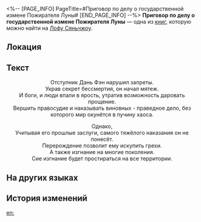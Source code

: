 <%-- [PAGE_INFO]
PageTitle=#Приговор по делу о государственной измене Пожирателя Луны#
[END_PAGE_INFO] --%>
{{Дополнить}}
{{Книга Инфобокс
|id           = 225
|Название     = 
|Изображение  = Иконка рукописи с Лофу Сяньчжоу 3.png
|Мир          = Лофу Сяньчжоу
|Томов        = 1
|Автор        = <!--нужно добавить-->
|Описание     = Приговор в адрес главного фигуранта по делу о мятеже Пожирателя Луны, оказавший огромное влияние на ход истории Сяньчжоу.
|Том1         = {{tx}}
|Источник1    = {{tx|Отсутствует источник}}
|Персонажи    = 
|Фракции      = 
}}
'''Приговор по делу о государственной измене Пожирателя Луны''' — одна из [[Книги|книг]], которую можно найти на [[Лофу Сяньчжоу]].

==Локация==
{{Отметка карты|<!--название карты-->|<!--id отметки-->}}

==Текст==
<div align="center">Отступник Дань Фэн нарушил запреты.<br />
Украв секрет бессмертия, он начал мятеж.<br />
И боги, и люди впали в ярость, утратив возможность даровать прощение.<br />
Вершить правосудие и наказывать виновных - праведное дело, без которого мир окунётся в пучину хаоса.

Однако,<br />
Учитывая его прошлые заслуги, самого тяжёлого наказания он не понесёт.<br />
Перерождение позволит ему искупить грехи.<br />
А также изгнание на многие поколения.<br />
Сие изгнание будет простираться на все территории.</div>

==На других языках==
{{На других языках
|en   = Verdict: The Great Rebellion of Imbibitor Lunae
|zhs  = 饮月大逆判牍
|zht  = 飲月大逆判牘
|ja   = 飲月大逆判牘
|ko   = 대역죄인 음월 판결 문서
|es   = Veredicto: la gran rebelión de Imbibitor Lunae
|fr   = Verdict&nbsp;: La grande rébellion de l'Imbibitor Lunae
|ru   = Приговор по делу о государственной измене Пожирателя Луны
|th   = คำตัดสินแห่งกบฏจ้าวยลจันทรา
|vi   = Bản Án: Phán Quyết Ẩm Nguyệt Đại Nghịch
|de   = Urteilsspruch: Die große Rebellion des Imbibitor Lunae
|id   = Pemberontakan Besar Imbibitor Lunae
|pt   = Veredito: A Grande Rebelião do Embebidor Lunae
}}

==История изменений==
{{История изменений|3.5}}

[[en:]]